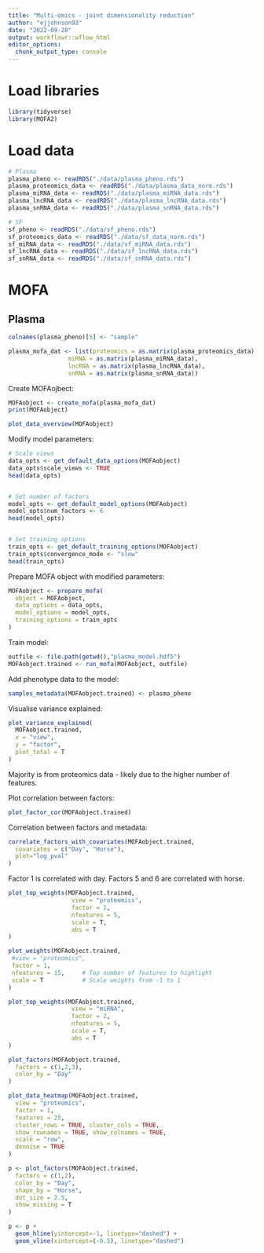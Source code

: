 ```yaml
---
title: "Multi-omics - joint dimensionality reduction"
author: "ejjohnson93"
date: "2022-09-28"
output: workflowr::wflow_html
editor_options:
  chunk_output_type: console
---
```


# Load libraries

```r

library(tidyverse)
library(MOFA2)

```


# Load data

```r

# Plasma 
plasma_pheno <- readRDS("./data/plasma_pheno.rds") 
plasma_proteomics_data <- readRDS("./data/plasma_data_norm.rds")
plasma_miRNA_data <- readRDS("./data/plasma_miRNA_data.rds") 
plasma_lncRNA_data <- readRDS("./data/plasma_lncRNA_data.rds")
plasma_snRNA_data <- readRDS("./data/plasma_snRNA_data.rds")

# SF
sf_pheno <- readRDS("./data/sf_pheno.rds")
sf_proteomics_data <- readRDS("./data/sf_data_norm.rds")
sf_miRNA_data <- readRDS("./data/sf_miRNA_data.rds")
sf_lncRNA_data <- readRDS("./data/sf_lncRNA_data.rds")
sf_snRNA_data <- readRDS("./data/sf_snRNA_data.rds")


```


# MOFA

## Plasma

```r

colnames(plasma_pheno)[5] <- "sample"

```

```r

plasma_mofa_dat <- list(proteomics = as.matrix(plasma_proteomics_data),
                 miRNA = as.matrix(plasma_miRNA_data),
                 lncRNA = as.matrix(plasma_lncRNA_data),
                 snRNA = as.matrix(plasma_snRNA_data))

```


Create MOFAojbect:

```r

MOFAobject <- create_mofa(plasma_mofa_dat)
print(MOFAobject)

```


```r

plot_data_overview(MOFAobject)

```


Modify model parameters: 

```r

# Scale views
data_opts <- get_default_data_options(MOFAobject)
data_opts$scale_views <- TRUE
head(data_opts)


# Set number of factors
model_opts <- get_default_model_options(MOFAobject)
model_opts$num_factors <- 6
head(model_opts)


# Set training options
train_opts <- get_default_training_options(MOFAobject)
train_opts$convergence_mode <- "slow"
head(train_opts)

```


Prepare MOFA object with modified parameters:

```r

MOFAobject <- prepare_mofa(
  object = MOFAobject,
  data_options = data_opts,
  model_options = model_opts,
  training_options = train_opts
)

```


Train model:

```r

outfile <- file.path(getwd(),"plasma_model.hdf5")
MOFAobject.trained <- run_mofa(MOFAobject, outfile)

```


Add phenotype data to the model:

```r

samples_metadata(MOFAobject.trained) <- plasma_pheno

```


Visualise variance explained:

```r

plot_variance_explained(
  MOFAobject.trained, 
  x = "view", 
  y = "factor", 
  plot_total = T
)


```

Majority is from proteomics data - likely due to the higher number of features.


Plot correlation between factors:

```r

plot_factor_cor(MOFAobject.trained)

```



Correlation between factors and metadata:

```r

correlate_factors_with_covariates(MOFAobject.trained, 
  covariates = c("Day", "Horse"), 
  plot="log_pval"
)


```

Factor 1 is correlated with day. Factors 5 and 6 are correlated with horse.



```r

plot_top_weights(MOFAobject.trained, 
                  view = "proteomics", 
                  factor = 1, 
                  nfeatures = 5,
                  scale = T, 
                  abs = T
)

```

```r

plot_weights(MOFAobject.trained,
 #view = "proteomics",
 factor = 1,
 nfeatures = 15,     # Top number of features to highlight
 scale = T           # Scale weights from -1 to 1
)

```

```r

plot_top_weights(MOFAobject.trained, 
                  view = "miRNA", 
                  factor = 2, 
                  nfeatures = 5,
                  scale = T, 
                  abs = T
)

```



```r

plot_factors(MOFAobject.trained, 
  factors = c(1,2,3),
  color_by = "Day"
) 

```


```r

plot_data_heatmap(MOFAobject.trained, 
  view = "proteomics",
  factor = 1,  
  features = 25,
  cluster_rows = TRUE, cluster_cols = TRUE,
  show_rownames = TRUE, show_colnames = TRUE,
  scale = "row",
  denoise = TRUE
)

```


```r

p <- plot_factors(MOFAobject.trained, 
  factors = c(1,2), 
  color_by = "Day",
  shape_by = "Horse",
  dot_size = 2.5,
  show_missing = T
)

p <- p + 
  geom_hline(yintercept=-1, linetype="dashed") +
  geom_vline(xintercept=(-0.5), linetype="dashed")

```

